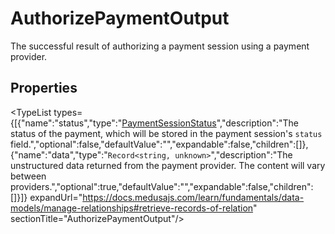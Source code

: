 
# AuthorizePaymentOutput

The successful result of authorizing a payment session using a payment provider.

## Properties

<TypeList types={[{"name":"status","type":"[PaymentSessionStatus](../../../payment/types/payment.PaymentSessionStatus/page.mdx)","description":"The status of the payment, which will be stored in the payment session's `status` field.","optional":false,"defaultValue":"","expandable":false,"children":[]},{"name":"data","type":"`Record<string, unknown>`","description":"The unstructured data returned from the payment provider. The content will vary between providers.","optional":true,"defaultValue":"","expandable":false,"children":[]}]} expandUrl="https://docs.medusajs.com/learn/fundamentals/data-models/manage-relationships#retrieve-records-of-relation" sectionTitle="AuthorizePaymentOutput"/>
